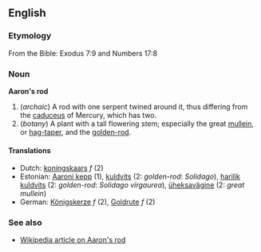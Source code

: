 ==English==
===Etymology===
From the Bible: Exodus 7:9 and Numbers 17:8

===Noun===
'''Aaron's rod'''

#(''archaic'') A rod with one serpent twined around it, thus differing from the [[caduceus]] of Mercury, which has two.
#(''botany'') A plant with a tall flowering stem; especially the great [[mullein]], or [[hag-taper]], and the [[golden-rod]].

====Translations====
*Dutch: [[koningskaars]] ''f'' (2)
*Estonian: [[Aaroni kepp]] (1), [[kuldvits]] (2: ''golden-rod'': ''Solidago''), [[harilik kuldvits]] (2: ''golden-rod'': ''Solidago virgaurea''), [[üheksavägine]] (2: ''great mullein'') 
*German: [[Königskerze]] ''f'' (2), [[Goldrute]] ''f'' (2)

===See also===
 {{Wikisource1911Enc|Aaron's Rod}}
*[[w:en:Aaron's_rod|Wikipedia article on Aaron's rod]]